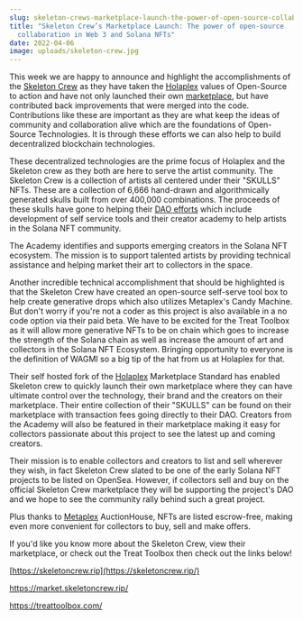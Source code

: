 ```yaml
---
slug: skeleton-crews-marketplace-launch-the-power-of-open-source-collaboration-in-web-3-and-solana-nfts
title: "Skeleton Crew’s Marketplace Launch: The power of open-source
  collaboration in Web 3 and Solana NFTs"
date: 2022-04-06
image: uploads/skeleton-crew.jpg
---
```

This week we are happy to announce and highlight the accomplishments of the [Skeleton Crew](https://skeletoncrew.rip/) as they have taken the [Holaplex](https://holaplex.com/) values of Open-Source to action and have not only launched their own [marketplace](https://market.skeletoncrew.rip/), but have contributed back improvements that were merged into the code. Contributions like these are important as they are what keep the ideas of community and collaboration alive which are the foundations of Open-Source Technologies. It is through these efforts we can also help to build decentralized blockchain technologies.

These decentralized technologies are the prime focus of Holaplex and the Skeleton crew as they both are here to serve the artist community. The Skeleton Crew is a collection of artists all centered under their "SKULLS" NFTs. These are a collection of 6,666 hand-drawn and algorithmically generated skulls built from over 400,000 combinations. The proceeds of these skulls have gone to helping their [DAO efforts](https://skeletoncrew.rip/#roadmap) which include development of self service tools and their creator academy to help artists in the Solana NFT community.

The Academy identifies and supports emerging creators in the Solana NFT ecosystem. The mission is to support talented artists by providing technical assistance and helping market their art to collectors in the space.

Another incredible technical accomplishment that should be highlighted is that the Skeleton Crew have created an open-source self-serve tool box to help create generative drops which also utilizes Metaplex's Candy Machine. But don't worry if you're not a coder as this project is also available in a no code option via their paid beta. We have to be excited for the Treat Toolbox as it will allow more generative NFTs to be on chain which goes to increase the strength of the Solana chain as well as increase the amount of art and collectors in the Solana NFT Ecosystem. Bringing opportunity to everyone is the definition of WAGMI so a big tip of the hat from us at Holaplex for that.

Their self hosted fork of the [Holaplex](https://holaplex.com/) Marketplace Standard has enabled Skeleton crew to quickly launch their own marketplace where they can have ultimate control over the technology, their brand and the creators on their marketplace. Their entire collection of their "SKULLS" can be found on their marketplace with transaction fees going directly to their DAO. Creators from the Academy will also be featured in their marketplace making it easy for collectors passionate about this project to see the latest up and coming creators.

Their mission is to enable collectors and creators to list and sell wherever they wish, in fact Skeleton Crew slated to be one of the early Solana NFT projects to be listed on OpenSea. However, if collectors sell and buy on the official Skeleton Crew marketplace they will be supporting the project's DAO and we hope to see the community rally behind such a great project.

Plus thanks to [Metaplex](https://www.metaplex.com/) AuctionHouse, NFTs are listed escrow-free, making even more convenient for collectors to buy, sell and make offers.

If you'd like you know more about the Skeleton Crew, view their marketplace, or check out the Treat Toolbox then check out the links below!

[https://skeletoncrew.rip](https://skeletoncrew.rip/)

<https://market.skeletoncrew.rip/>

<https://treattoolbox.com/>